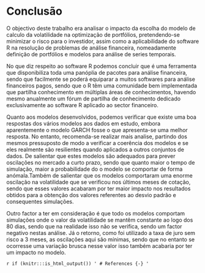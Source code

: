 # Conclusão {-}

O objectivo deste trabalho era analisar o impacto da escolha do modelo de calculo da volatilidade na optimização de portfólios, pretendendo-se minimizar o risco para o investidor, assim como a aplicabilidade do software R na resolução de problemas de análise financeira, nomeadamente definição de portfólios e modelos para análise de series temporais.

No que diz respeito ao software R podemos concluir que é uma ferramenta que disponibiliza toda uma panóplia de pacotes para análise financeira, sendo que facilmente se poderá equiparar a muitos softwares para análise financeiros pagos, sendo que o R têm uma comunidade bem implementada que partilha conhecimento em múltiplas áreas de conhecimentos, havendo mesmo anualmente um fórum de partilha de conhecimento dedicado exclusivamente ao software R aplicado ao sector financeiro. 

Quanto aos modelos desenvolvidos, podemos verificar que existe uma boa respostas dos vários modelos aos dados em estudo, embora aparentemente o modelo GARCH fosse o que apresenta-se uma melhor resposta. No entanto, recomenda-se realizar mais analise, partindo dos mesmos pressuposto de modo a verificar a coerência dos modelos e se eles realmente são resilientes quando aplicados a outros conjuntos de dados. De salientar que estes modelos são adequados para prever oscilações no mercado a curto prazo, sendo que quanto maior o tempo de simulação, maior a probabilidade do o modelo se comportar de forma anómala.Também de salientar que os modelos comportaram uma enorme oscilação na volatilidade que se verificou nos últimos meses de cotação, sendo que esses valores acabaram por ter maior impacto nos resultados obtidos para a obtenção dos valores referentes ao desvio padrão e consequentes simulações.

Outro factor a ter em consideração é que todo os modelos comportam simulações onde o valor da volatilidade se mantêm constante ao logo dos 80 dias, sendo que na realidade isso não se verifica, sendo um factor negativo nestas análise. Já o retorno, como foi utilizado a taxa de juro sem risco a 3 meses, as oscilações aqui são mínimas, sendo que no entanto se ocorresse uma variação brusca nesse valor isso também acabaria por ter um impacto no modelo.














`r if (knitr:::is_html_output()) '
# References {-}
'`
